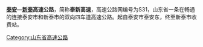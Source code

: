 {{中国高速公路信息框
| 编号 = S31
| 自定头部 = [[File:Shandong_Expwy_S31_sign_no_name.svg|130px]]
| 名称 = 泰安―新泰
| 地图 = 
| 路线简称 = 泰新
| 最近通车日期 = 已畅通
| 规划总里程 = 
| 起点 = [[泰安市|泰安市]]
| 终点 = [[新泰市|新泰市]]
| 出口处数 = 
| 服务区数 = 
}}
'''[[泰安|泰安]]—[[新泰|新泰]]高速公路'''，简称'''泰新高速'''，高速公路网编号为S31，山东省一条在畅通的连接泰安市和新泰市的双向四车道高速公路。起自泰安市泰安东，终至新泰市收费站。

{{山东省高速公路}}
[[Category:山东省高速公路|Category:山东省高速公路]]
{{Road-stub}}